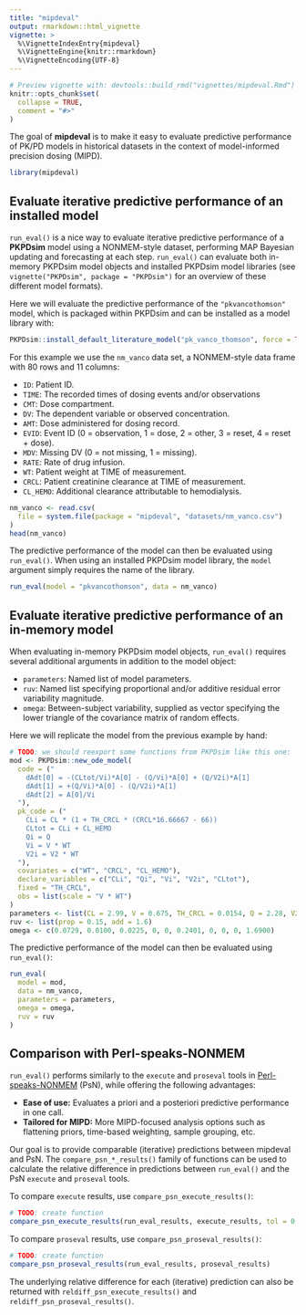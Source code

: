 ```yaml
---
title: "mipdeval"
output: rmarkdown::html_vignette
vignette: >
  %\VignetteIndexEntry{mipdeval}
  %\VignetteEngine{knitr::rmarkdown}
  %\VignetteEncoding{UTF-8}
---
```


```r
# Preview vignette with: devtools::build_rmd("vignettes/mipdeval.Rmd")
knitr::opts_chunk$set(
  collapse = TRUE,
  comment = "#>"
)
```

The goal of **mipdeval** is to make it easy to evaluate predictive performance of PK/PD models in historical datasets in the context of model-informed precision dosing (MIPD).

```r
library(mipdeval)
```

## Evaluate iterative predictive performance of an installed model

`run_eval()` is a nice way to evaluate iterative predictive performance of a **PKPDsim** model using a NONMEM-style dataset, performing MAP Bayesian updating and forecasting at each step. `run_eval()` can evaluate both in-memory PKPDsim model objects and installed PKPDsim model libraries (see `vignette("PKPDsim", package = "PKPDsim")` for an overview of these different model formats). 

<!-- Q: Is there a CRAN-friendly way to do this in a vignette? -->

Here we will evaluate the predictive performance of the `"pkvancothomson"` model, which is packaged within PKPDsim and can be installed as a model library with:

```r
PKPDsim::install_default_literature_model("pk_vanco_thomson", force = TRUE)
```

<!-- TODO: Turn `nm_vanco` into a proper package data set -->

For this example we use the `nm_vanco` data set, a NONMEM-style data frame with 80 rows and 11 columns:

- `ID`: Patient ID.
- `TIME`: The recorded times of dosing events and/or observations
- `CMT`: Dose compartment.
- `DV`: The dependent variable or observed concentration.
- `AMT`: Dose administered for dosing record.
- `EVID`: Event ID (0 = observation, 1 = dose, 2 = other, 3 = reset, 4 = reset + dose).
- `MDV`: Missing DV (0 = not missing, 1 = missing).
- `RATE`: Rate of drug infusion. 
- `WT`: Patient weight at TIME of measurement.
- `CRCL`: Patient creatinine clearance at TIME of measurement.
- `CL_HEMO`: Additional clearance attributable to hemodialysis.

```r
nm_vanco <- read.csv(
  file = system.file(package = "mipdeval", "datasets/nm_vanco.csv")
)
head(nm_vanco)
```

The predictive performance of the model can then be evaluated using `run_eval()`. When using an installed PKPDsim model library, the `model` argument simply requires the name of the library.

```r
run_eval(model = "pkvancothomson", data = nm_vanco)
```

## Evaluate iterative predictive performance of an in-memory model

When evaluating in-memory PKPDsim model objects, `run_eval()` requires several additional arguments in addition to the model object:

- `parameters`: Named list of model parameters.
- `ruv`: Named list specifying proportional and/or additive residual error variability magnitude.
- `omega`: Between-subject variability, supplied as vector specifying the lower triangle of the covariance matrix of random effects.

Here we will replicate the model from the previous example by hand:

```r
# TODO: we should reexport some functions from PKPDsim like this one:
mod <- PKPDsim::new_ode_model(
  code = ("
    dAdt[0] = -(CLtot/Vi)*A[0] - (Q/Vi)*A[0] + (Q/V2i)*A[1]
    dAdt[1] = +(Q/Vi)*A[0] - (Q/V2i)*A[1]
    dAdt[2] = A[0]/Vi
  "),
  pk_code = ("
    CLi = CL * (1 + TH_CRCL * (CRCL*16.66667 - 66))
    CLtot = CLi + CL_HEMO
    Qi = Q
    Vi = V * WT
    V2i = V2 * WT
  "),
  covariates = c("WT", "CRCL", "CL_HEMO"),
  declare_variables = c("CLi", "Qi", "Vi", "V2i", "CLtot"),
  fixed = "TH_CRCL",
  obs = list(scale = "V * WT")
)
parameters <- list(CL = 2.99, V = 0.675, TH_CRCL = 0.0154, Q = 2.28, V2 = 0.732)
ruv <- list(prop = 0.15, add = 1.6)
omega <- c(0.0729, 0.0100, 0.0225, 0, 0, 0.2401, 0, 0, 0, 1.6900)
```

The predictive performance of the model can then be evaluated using `run_eval()`:

```r
run_eval(
  model = mod,
  data = nm_vanco,
  parameters = parameters,
  omega = omega,
  ruv = ruv
)
```

## Comparison with Perl-speaks-NONMEM

`run_eval()` performs similarly to the `execute` and `proseval` tools in [Perl-speaks-NONMEM](https://uupharmacometrics.github.io/PsN/) (PsN), while offering the following advantages:

- **Ease of use:** Evaluates a priori and a posteriori predictive performance in one call.
- **Tailored for MIPD:** More MIPD-focused analysis options such as flattening priors, time-based weighting, sample grouping, etc.

Our goal is to provide comparable (iterative) predictions between mipdeval and PsN. The `compare_psn_*_results()` family of functions can be used to calculate the relative difference in predictions between `run_eval()` and the PsN `execute` and `proseval` tools.

To compare `execute` results, use `compare_psn_execute_results()`:

```r
# TODO: create function
compare_psn_execute_results(run_eval_results, execute_results, tol = 0.1)
```

To compare `proseval` results, use `compare_psn_proseval_results()`:

```r
# TODO: create function
compare_psn_proseval_results(run_eval_results, proseval_results)
```

The underlying relative difference for each (iterative) prediction can also be returned with `reldiff_psn_execute_results()` and `reldiff_psn_proseval_results()`.
